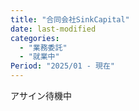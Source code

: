 ```yaml
---
title: "合同会社SinkCapital"
date: last-modified
categories:
  - "業務委託"
  - "就業中"
Period: "2025/01 - 現在"
---
```


アサイン待機中
